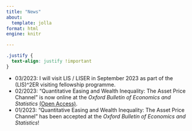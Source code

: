```yaml
---
title: "News"
about:
  template: jolla
format: html
engine: knitr

---
```

```css
.justify {
  text-align: justify !important
}
```
::: {.justify}
- 03/2023: I will visit LIS / LISER in September 2023 as part of the (LIS)^2ER visiting fellowship programme.
- 02/2023: "Quantitative Easing and Wealth Inequality: The Asset Price Channel" is now online at the <em>Oxford Bulletin of Economics and Statistics</em> <a href="https://onlinelibrary.wiley.com/doi/10.1111/obes.12543"> (Open Access)</a>.
- 01/2023: "Quantitative Easing and Wealth Inequality: The Asset Price Channel" has been accepted at the <em>Oxford Bulletin of Economics and Statistics</em>!
:::
